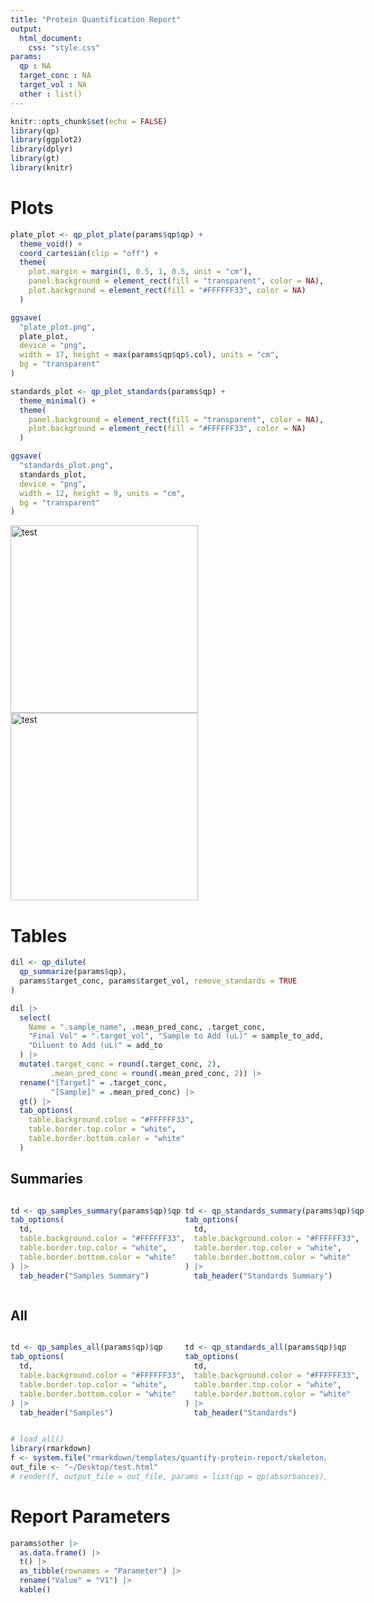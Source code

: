 ```yaml
---
title: "Protein Quantification Report"
output:
  html_document:
    css: "style.css"
params:
  qp : NA
  target_conc : NA
  target_vol : NA
  other : list()
---
```


```r
knitr::opts_chunk$set(echo = FALSE)
library(qp)
library(ggplot2)
library(dplyr)
library(gt)
library(knitr)
```


# Plots
```r
plate_plot <- qp_plot_plate(params$qp$qp) +
  theme_void() +
  coord_cartesian(clip = "off") +
  theme(
    plot.margin = margin(1, 0.5, 1, 0.5, unit = "cm"),
    panel.background = element_rect(fill = "transparent", color = NA),
    plot.background = element_rect(fill = "#FFFFFF33", color = NA)
  )

ggsave(
  "plate_plot.png",
  plate_plot,
  device = "png",
  width = 17, height = max(params$qp$qp$.col), units = "cm",
  bg = "transparent"
)
```

```r
standards_plot <- qp_plot_standards(params$qp) +
  theme_minimal() +
  theme(
    panel.background = element_rect(fill = "transparent", color = NA),
    plot.background = element_rect(fill = "#FFFFFF33", color = NA)
  )

ggsave(
  "standards_plot.png",
  standards_plot,
  device = "png",
  width = 12, height = 9, units = "cm",
  bg = "transparent"
)
```

![test](plate_plot.png){height=300px} ![test](standards_plot.png){height=300px}

# Tables


```r
dil <- qp_dilute(
  qp_summarize(params$qp),
  params$target_conc, params$target_vol, remove_standards = TRUE
)

dil |>
  select(
    Name = ".sample_name", .mean_pred_conc, .target_conc,
    "Final Vol" = ".target_vol", "Sample to Add (uL)" = sample_to_add,
    "Diluent to Add (uL)" = add_to
  ) |>
  mutate(.target_conc = round(.target_conc, 2),
         .mean_pred_conc = round(.mean_pred_conc, 2)) |>
  rename("[Target]" = .target_conc,
         "[Sample]" = .mean_pred_conc) |>
  gt() |>
  tab_options(
    table.background.color = "#FFFFFF33",
    table.border.top.color = "white",
    table.border.bottom.color = "white"
  )

```


## Summaries
:::: {style="display: flex; justify-content: space-between;"}

::: {}

```r
td <- qp_samples_summary(params$qp)$qp
tab_options(
  td,
  table.background.color = "#FFFFFF33",
  table.border.top.color = "white",
  table.border.bottom.color = "white"
) |>
  tab_header("Samples Summary")
```

:::


::: {}

```r
td <- qp_standards_summary(params$qp)$qp
tab_options(
  td,
  table.background.color = "#FFFFFF33",
  table.border.top.color = "white",
  table.border.bottom.color = "white"
) |>
  tab_header("Standards Summary")
```

:::


::::

## All
:::: {style="display: flex; justify-content: space-between;"}

:::{}

```r
td <- qp_samples_all(params$qp)$qp
tab_options(
  td,
  table.background.color = "#FFFFFF33",
  table.border.top.color = "white",
  table.border.bottom.color = "white"
) |>
  tab_header("Samples")
```

:::

:::{}

```r
td <- qp_standards_all(params$qp)$qp
tab_options(
  td,
  table.background.color = "#FFFFFF33",
  table.border.top.color = "white",
  table.border.bottom.color = "white"
) |>
  tab_header("Standards")
```

:::


::::


```r
# load_all()
library(rmarkdown)
f <- system.file("rmarkdown/templates/quantify-protein-report/skeleton/skeleton.Rmd", package = "qp")
out_file <- "~/Desktop/test.html"
# render(f, output_file = out_file, params = list(qp = qp(absorbances), target_vol = 30, target_conc = NULL, other = list(foo = "bar", fruit = "banana")))
```

# Report Parameters

```r
params$other |>
  as.data.frame() |>
  t() |>
  as_tibble(rownames = "Parameter") |>
  rename("Value" = "V1") |>
  kable()
```
